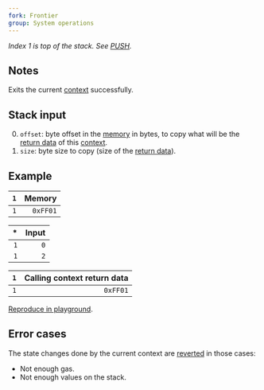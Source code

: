 ```yaml
---
fork: Frontier
group: System operations
---
```


*Index 1 is top of the stack. See [PUSH](/#60).*

## Notes

Exits the current [context](/about) successfully.

## Stack input

0. `offset`: byte offset in the [memory](/about) in bytes, to copy what will be the [return data](/about) of this [context](/about).
1. `size`: byte size to copy (size of the [return data](/about)).

## Example

| `1` | Memory |
|--:|------:|
| `1` | `0xFF01` |

| * | Input |
|--:|-----:|
| `1` | `0` |
| `1` | `2` |

| `1` | Calling context return data |
|--:|---------------------------:|
| `1` | `0xFF01` |

[Reproduce in playground](/playground?unit=Wei&codeType=Mnemonic&code='wSet%20the%20statev32%200xFF01uuuuuz0yMSTOREyywExamplez2z0yRETURN'~000000zv1%20y%5Cnw%2F%2F%20vyPUSHu~~%01uvwyz~_).

## Error cases

The state changes done by the current context are [reverted](#FD) in those cases:
- Not enough gas.
- Not enough values on the stack.

